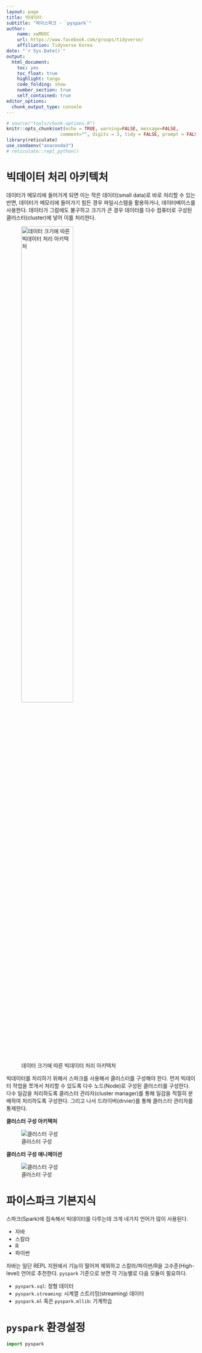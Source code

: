 ```yaml
---
layout: page
title: 빅데이터 
subtitle: "파이스파크 - `pyspark`"
author:
    name: xwMOOC
    url: https://www.facebook.com/groups/tidyverse/
    affiliation: Tidyverse Korea
date: "`r Sys.Date()`"
output:
  html_document: 
    toc: yes
    toc_float: true
    highlight: tango
    code_folding: show
    number_section: true
    self_contained: true
editor_options: 
  chunk_output_type: console
---
```



``` r
# source("tools/chunk-options.R")
knitr::opts_chunk$set(echo = TRUE, warning=FALSE, message=FALSE,
                    comment="", digits = 3, tidy = FALSE, prompt = FALSE, fig.align = 'center')
library(reticulate)
use_condaenv("anaconda3")
# reticulate::repl_python()
```

# 빅데이터 처리 아키텍처 {#bigdata-architecture}

데이터가 메모리에 들어가게 되면 이는 작은 데이터(small data)로 바로 처리할 수 있는 반면, 데이터가 메모리에 들어가기 힘든 경우 파일시스템을 활용하거나, 데이터베이스를 사용한다.
데이터가 그럼에도 불구하고 크기가 큰 경우 데이터를 다수 컴퓨터로 구성된 클러스터(cluster)에 넣어 이를 처리한다.

![데이터 크기에 따른 빅데이터 처리 아키텍처](fig/bigdata-analogy.png){#id .class width="57%"}

빅데이터를 처리하기 위해서 스파크를 사용해서 클러스터를 구성해야 한다. 먼저 빅데이터 작업을 쪼개서 처리할 수 있도록 다수 노드(Node)로 구성된 클러스터를 구성한다. 다수 일감을 처리하도록 클러스터 관리자(cluster manager)를 통해 일감을 적절히 분배하여 처리하도록 구성한다. 그리고 나서 드라이버(drvier)를 통해 클러스터 관리자를 통제한다.

<div class = "row">
  <div class = "col-md-8">
**클러스터 구성 아키텍처**

![클러스터 구성](fig/cluster-configuration.png)

  </div>
  <div class = "col-md-4">
**클러스터 구성 애니메이션**

![클러스터 구성](fig/spark-animation.gif)

  </div>
</div>

# 파이스파크 기본지식 {#pyspark-basic-knowledge}

스파크(Spark)에 접속해서 빅데이터를 다루는데 크게 네가지 언어가 많이 사용된다.

- 자바
- 스칼라
- R
- 파이썬

자바는 일단 REPL 지원에서 기능이 떨어져 제외하고 스칼라/파이썬/R을 고수준(High-level) 언어로 추천한다. `pyspark` 기준으로 보면 각 기능별로 다음 모듈이 필요하다.

- `pyspark.sql`: 정형 데이터
- `pyspark.streaming`: 시계열 스트리밍(streaming) 데이터
- `pyspark.ml` 혹은 `pyspark.mllib`: 기계학습

# `pyspark` 환경설정 {#pyspark-setup}



```python
import pyspark

```

